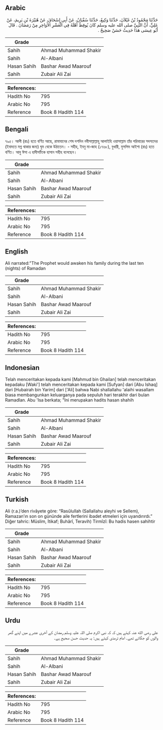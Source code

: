 ## Arabic


<div dir="rtl" lang="ar" style={{fontSize:'larger',backgroundColor:'#f8f9fa',padding:20}}>
حَدَّثَنَا مَحْمُودُ بْنُ غَيْلاَنَ، حَدَّثَنَا وَكِيعٌ، حَدَّثَنَا سُفْيَانُ، عَنْ أَبِي إِسْحَاقَ، عَنْ هُبَيْرَةَ بْنِ يَرِيمَ، عَنْ عَلِيٍّ، أَنَّ النَّبِيَّ صلى الله عليه وسلم كَانَ يُوقِظُ أَهْلَهُ فِي الْعَشْرِ الأَوَاخِرِ مِنْ رَمَضَانَ ‏.‏ قَالَ أَبُو عِيسَى هَذَا حَدِيثٌ حَسَنٌ صَحِيحٌ ‏.‏
</div>
<div style={{backgroundColor:'#f8f9fa',padding:20, marginBottom: 10}}><table> <thead> <tr> <th>Grade</th> <th></th> </tr> </thead> <tbody> <tr><td>Sahih</td><td>Ahmad Muhammad Shakir</td></tr><tr><td>Sahih</td><td>Al-Albani</td></tr><tr><td>Hasan Sahih</td><td>Bashar Awad Maarouf</td></tr><tr><td>Sahih</td><td>Zubair Ali Zai</td></tr></tbody></table><table> <thead> <tr> <th>References:</th> <th></th> </tr> </thead> <tbody><tr><td>Hadith No</td><td>795</td></tr><tr><td>Arabic No</td><td>795</td></tr><tr><td>Reference</td><td>Book 8 Hadith 114</td></tr></tbody></table></div>

## Bengali


<div dir="ltr" lang="bn" style={{fontSize:'larger',backgroundColor:'#f8f9fa',padding:20}}>
৭৯৫। আলী (রাঃ) হতে বর্ণিত আছে, রামাযানের শেষ দশদিন নবীসাল্লাল্লাহু আলাইহি ওয়াসাল্লাম তাঁর পরিবারের সদস্যদের (ইবাদতে মগ্ন থাকার জন্য) ঘুম থেকে উঠাতেন। - সহীহ, ইবনু মা-জাহ (১৭৬৮), বুখারী, মুসলিম আইশা (রাঃ) হতে বর্ণিত। আবু ঈসা এ হাদীসটিকে হাসান সহীহ বলেছেন।
</div>
<div style={{backgroundColor:'#f8f9fa',padding:20, marginBottom: 10}}><table> <thead> <tr> <th>Grade</th> <th></th> </tr> </thead> <tbody> <tr><td>Sahih</td><td>Ahmad Muhammad Shakir</td></tr><tr><td>Sahih</td><td>Al-Albani</td></tr><tr><td>Hasan Sahih</td><td>Bashar Awad Maarouf</td></tr><tr><td>Sahih</td><td>Zubair Ali Zai</td></tr></tbody></table><table> <thead> <tr> <th>References:</th> <th></th> </tr> </thead> <tbody><tr><td>Hadith No</td><td>795</td></tr><tr><td>Arabic No</td><td>795</td></tr><tr><td>Reference</td><td>Book 8 Hadith 114</td></tr></tbody></table></div>

## English


<div dir="ltr" lang="en" style={{fontSize:'larger',backgroundColor:'#f8f9fa',padding:20}}>
Ali narrated:"The Prophet would awaken his family during the last ten (nights) of Ramadan
</div>
<div style={{backgroundColor:'#f8f9fa',padding:20, marginBottom: 10}}><table> <thead> <tr> <th>Grade</th> <th></th> </tr> </thead> <tbody> <tr><td>Sahih</td><td>Ahmad Muhammad Shakir</td></tr><tr><td>Sahih</td><td>Al-Albani</td></tr><tr><td>Hasan Sahih</td><td>Bashar Awad Maarouf</td></tr><tr><td>Sahih</td><td>Zubair Ali Zai</td></tr></tbody></table><table> <thead> <tr> <th>References:</th> <th></th> </tr> </thead> <tbody><tr><td>Hadith No</td><td>795</td></tr><tr><td>Arabic No</td><td>795</td></tr><tr><td>Reference</td><td>Book 8 Hadith 114</td></tr></tbody></table></div>

## Indonesian


<div dir="ltr" lang="id" style={{fontSize:'larger',backgroundColor:'#f8f9fa',padding:20}}>
Telah menceritakan kepada kami [Mahmud bin Ghailan] telah menceritakan kepadaku [Waki'] telah menceritakan kepada kami [Sufyan] dari [Abu Ishaq] dari [Hubairah bin Yarim] dari ['Ali] bahwa Nabi shallallahu 'alaihi wasallam biasa membangunkan keluarganya pada sepuluh hari terakhir dari bulan Ramadlan. Abu 'Isa berkata; "Ini merupakan hadits hasan shahih
</div>
<div style={{backgroundColor:'#f8f9fa',padding:20, marginBottom: 10}}><table> <thead> <tr> <th>Grade</th> <th></th> </tr> </thead> <tbody> <tr><td>Sahih</td><td>Ahmad Muhammad Shakir</td></tr><tr><td>Sahih</td><td>Al-Albani</td></tr><tr><td>Hasan Sahih</td><td>Bashar Awad Maarouf</td></tr><tr><td>Sahih</td><td>Zubair Ali Zai</td></tr></tbody></table><table> <thead> <tr> <th>References:</th> <th></th> </tr> </thead> <tbody><tr><td>Hadith No</td><td>795</td></tr><tr><td>Arabic No</td><td>795</td></tr><tr><td>Reference</td><td>Book 8 Hadith 114</td></tr></tbody></table></div>

## Turkish


<div dir="ltr" lang="tr" style={{fontSize:'larger',backgroundColor:'#f8f9fa',padding:20}}>
Ali (r.a.)’den rivâyete göre: “Rasûlullah (Sallallahu aleyhi ve Sellem), Ramazan’ın son on gününde aile fertlerini ibadet etmeleri için uyandırırdı.” Diğer tahric: Müslim, İtikaf; Buhârî, Teravih) Tirmîzî: Bu hadis hasen sahihtir
</div>
<div style={{backgroundColor:'#f8f9fa',padding:20, marginBottom: 10}}><table> <thead> <tr> <th>Grade</th> <th></th> </tr> </thead> <tbody> <tr><td>Sahih</td><td>Ahmad Muhammad Shakir</td></tr><tr><td>Sahih</td><td>Al-Albani</td></tr><tr><td>Hasan Sahih</td><td>Bashar Awad Maarouf</td></tr><tr><td>Sahih</td><td>Zubair Ali Zai</td></tr></tbody></table><table> <thead> <tr> <th>References:</th> <th></th> </tr> </thead> <tbody><tr><td>Hadith No</td><td>795</td></tr><tr><td>Arabic No</td><td>795</td></tr><tr><td>Reference</td><td>Book 8 Hadith 114</td></tr></tbody></table></div>

## Urdu


<div dir="rtl" lang="ur" style={{fontSize:'larger',backgroundColor:'#f8f9fa',padding:20}}>
علی رضی الله عنہ کہتے ہیں کہ کہ نبی اکرم صلی اللہ علیہ وسلم رمضان کے آخری عشرے میں اپنے گھر والوں کو جگاتے تھے۔ امام ترمذی کہتے ہیں: یہ حدیث حسن صحیح ہے۔
</div>
<div style={{backgroundColor:'#f8f9fa',padding:20, marginBottom: 10}}><table> <thead> <tr> <th>Grade</th> <th></th> </tr> </thead> <tbody> <tr><td>Sahih</td><td>Ahmad Muhammad Shakir</td></tr><tr><td>Sahih</td><td>Al-Albani</td></tr><tr><td>Hasan Sahih</td><td>Bashar Awad Maarouf</td></tr><tr><td>Sahih</td><td>Zubair Ali Zai</td></tr></tbody></table><table> <thead> <tr> <th>References:</th> <th></th> </tr> </thead> <tbody><tr><td>Hadith No</td><td>795</td></tr><tr><td>Arabic No</td><td>795</td></tr><tr><td>Reference</td><td>Book 8 Hadith 114</td></tr></tbody></table></div>